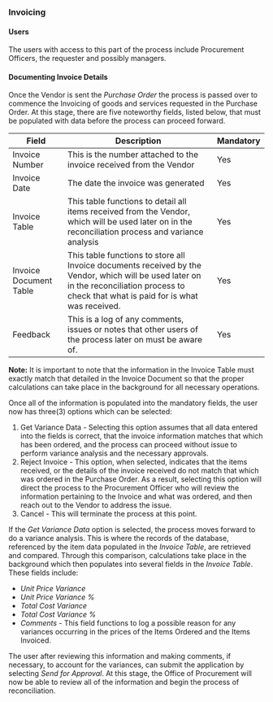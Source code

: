 ### Invoicing

#### Users

The users with access to this part of the process include Procurement Officers, the requester and possibly managers.

#### Documenting Invoice Details

Once the Vendor is sent the _Purchase Order_ the process is passed over to commence the Invoicing of goods and services requested in the Purchase Order. At this stage, there are five noteworthy fields, listed below, that
must be populated with data before the process can proceed forward.

| Field                  | Description                                                                                                                                                                                | Mandatory |
| ---------------------- | ------------------------------------------------------------------------------------------------------------------------------------------------------------------------------------------ | --------- |
| Invoice Number         | This is the number attached to the invoice received from the Vendor                                                                                                                        | Yes       |
| Invoice Date           | The date the invoice was generated                                                                                                                                                         | Yes       |
| Invoice Table          | This table functions to detail all items received from the Vendor, which will be used later on in the reconciliation process and variance analysis                                         | Yes       |
| Invoice Document Table | This table functions to store all Invoice documents received by the Vendor, which will be used later on in the reconciliation process to check that what is paid for is what was received. | Yes       |
| Feedback               | This is a log of any comments, issues or notes that other users of the process later on must be aware of.                                                                                  | Yes       |

**Note:** It is important to note that the information in the Invoice Table must exactly match that detailed in the Invoice Document so that the proper calculations can take place in the background for all necessary operations.

Once all of the information is populated into the mandatory fields, the user now has three(3) options which can be selected:

1. Get Variance Data - Selecting this option assumes that all data entered into the fields is correct, that the invoice information matches that which has been ordered, and the process can proceed without issue to perform variance analysis and the necessary approvals.
2. Reject Invoice - This option, when selected, indicates that the items received, or the details of the invoice received do not match that which was ordered in the Purchase Order. As a result, selecting this option will direct the process to the Procurement Officer who will review the information pertaining to the Invoice and what was ordered, and then reach out to the Vendor to address the issue.
3. Cancel - This will terminate the process at this point.

If the _Get Variance Data_ option is selected, the process moves forward to do a variance analysis. This is where the records of the database, referenced by the item data populated in the _Invoice Table_, are retrieved and compared. Through this comparison, calculations
take place in the background which then populates into several fields in the _Invoice Table_.
These fields include:

- _Unit Price Variance_
- _Unit Price Variance %_
- _Total Cost Variance_
- _Total Cost Variance %_
- _Comments_ - This field functions to log a possible reason for any variances occurring in the prices of the Items Ordered and the Items Invoiced.

The user after reviewing this information and making comments, if necessary, to account for the variances, can submit the application by selecting _Send for Approval_. At this stage, the Office of Procurement will now be able to review all of the information and begin the process of reconciliation.
